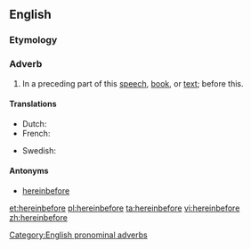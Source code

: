 ==English==

===Etymology===
{{compound|herein|before}}

===Adverb===
{{en-adv|-}}

# {{formal}} In a preceding part of this [[speech]], [[book]], or [[text]]; before this.

====Translations====
{{trans-top|translation}}
* Dutch: {{t|nl|hierinvoren}}
* French: {{t|fr|jusqua là}}
{{trans-mid}}
* Swedish: {{t-|sv|härföre}}
{{trans-bottom}}

====Antonyms====
* [[hereinbefore]]

[[Category:English pronominal adverbs]]

[[et:hereinbefore]]
[[pl:hereinbefore]]
[[ta:hereinbefore]]
[[vi:hereinbefore]]
[[zh:hereinbefore]]